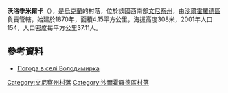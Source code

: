 {{coord|48|44|52|N|28|21|55|E|scale:30000|display=title}}

'''沃洛季米爾卡'''（{{lang-uk|Володимирка}}），是[[烏克蘭|烏克蘭]]的村落，位於該國西南部[[文尼察州|文尼察州]]，由[[沙爾霍羅德區|沙爾霍羅德區]]負責管轄，始建於1870年，面積4.15平方公里，海拔高度308米，2001年人口154，人口密度每平方公里37.11人。

==參考資料==
* [http://weather.in.ua/ua/vinnickaja/4480 Погода в селі Володимирка] {{Wayback|url=http://weather.in.ua/ua/vinnickaja/4480 |date=20111220091629 }}

[[Category:文尼察州村落|Category:文尼察州村落]]
[[Category:沙爾霍羅德區村落|Category:沙爾霍羅德區村落]]


{{Vinnytsia-geo-stub}}